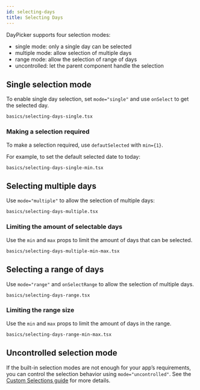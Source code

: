 ```yaml
---
id: selecting-days
title: Selecting Days
---
```


DayPicker supports four selection modes:

- single mode: only a single day can be selected
- multiple mode: allow selection of multiple days
- range mode: allow the selection of range of days
- uncontrolled: let the parent component handle the selection

## Single selection mode

To enable single day selection, set `mode="single"` and use `onSelect` to get
the selected day.

```include
basics/selecting-days-single.tsx
```

### Making a selection required

To make a selection required, use `defautSelected` with `min={1}`.

For example, to set the default selected date to today:

```include
basics/selecting-days-single-min.tsx
```

## Selecting multiple days

Use `mode="multiple"` to allow the selection of multiple days:

```include
basics/selecting-days-multiple.tsx
```

### Limiting the amount of selectable days

Use the `min` and `max` props to limit the amount of days that can be selected.

```include
basics/selecting-days-multiple-min-max.tsx
```

## Selecting a range of days

Use `mode="range"` and `onSelectRange` to allow the selection of multiple days.

```include
basics/selecting-days-range.tsx
```

### Limiting the range size

Use the `min` and `max` props to limit the amount of days in the range.

```include
basics/selecting-days-range-min-max.tsx
```

## Uncontrolled selection mode

If the built-in selection modes are not enough for your app’s requirements, you
can control the selection behavior using `mode="uncontrolled"`. See the [Custom
Selections guide](/guides/custom-selection) for more details.
